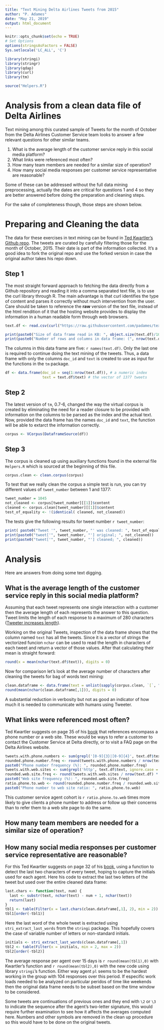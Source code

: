 ```yaml
---
title: "Text Mining Delta Airlines Tweets from 2015"
author: "P. Adames"
date: "May 21, 2019"
output: html_document
---
```


```r
knitr::opts_chunk$set(echo = TRUE)
# Set Options
options(stringsAsFactors = FALSE)
Sys.setlocale('LC_ALL', 'C')

library(stringi)
library(stringr)
library(qdap)
library(curl)
library(tm)

source("Helpers.R")
```


# Analysis from a clean data file of Delta Airlines

Text mining among this curated sample of Tweets for the month of October 
from the Delta Airlines Customer Service team 
looks to answer a few relevant questions for other similar teams.

1. What is the average length of the customer service reply in this social media platform?
2. What links were referenced most often?
3. How many team members are needed for a similar size of operation?
4. How many social media responses per customer service representative are reasonable?

Some of these can be addressed without the full data mining preprocessing, actually
the dates are critical for questions 1 and 4 so they are better answered before doing the 
preparation and cleaning steps.

For the sake of completeness though, those steps are shown below.

# Preparing and Cleaning the data

The data for these exercises in text mining can be found in [Ted Kwartler's Github repo](https://github.com/kwartler/text_mining).
The tweets are curated by carefully filtering those for the month of October, 2015. Their date is part of the information collected.
It's a good idea to fork the original repo and use the forked version in case the original author takes his repo down.

## Step 1

The most straight forward approach to fetching the data directly from a Github repository 
and reading it into a comma separated text file, is to use the curl library through R.
The main advantage is that curl identifies the type of content and parses it correctly without
much intervention from the user.
Care should be taken to reference the **raw** version of the text file, instead of the html rendition
of it that the hosting website provides to display the information in a human readable form through web browsers.


```r
text.df <- read.csv(curl("https://raw.githubusercontent.com/padames/text_mining/master/oct_delta.csv"), header = T, stringsAsFactors = F)
```
```r
print(paste0("Size of data frame read in KB: ", object.size(text.df)/1000))
print(paste0("Number of rows and columns in data frame: (", nrow(text.df), ",", ncol(text.df), ")"))
```
The columns in this data frame are five: `r names(text.df)`. Only the last one is required to continue doing the
text mining of the tweets. 
Thus, a data frame with only the columns `doc_id` and `text` is created to use as input for the
functions in the `tm` package.

```r
df <- data.frame(doc_id = seq(1:nrow(text.df)), # a numeric index
                 text = text.df$text) # the vector of 1377 tweets
```

## Step 2

The latest version of `tm`, 0.7-6, changed the way the virtual corpus is created by eliminating the 
need for a reader closure to be provided with information on the columns to be parsed as the index and the actual text.
Now, provided the data frame has the names `doc_id` and `text`, the function will be able to extarct the 
information correctly.

```r
corpus <- VCorpus(DataframeSource(df))
```

## Step 3

The corpus is cleaned up using auxiliary functions found in the 
external file `Helpers.R` which is sourced at the beginning of this file.

```r
corpus.clean <- clean.corpus(corpus)
```

To test that we really clean the corpus a simple test is run, you can try different values of `tweet_number` between 1 and 1377:

```r
tweet_number = 1045
not_cleaned <- corpus[tweet_number][[1]]$content
cleaned <- corpus.clean[tweet_number][[1]]$content
test_of_equality <- !(identical( cleaned, not_cleaned))
```
The tests give the following results for tweet number `r tweet_number`:
```r
print( paste0("Tweet '", tweet_number, "' was cleaned: ", test_of_equality))
print(paste0("tweet['", tweet_number, "'] original; ", not_cleaned))
print(paste0("tweet['", tweet_number, "'] cleaned; ", cleaned))
```

# Analysis 

Here are answers from doing some text digging.

## What is the average length of the customer service reply in this social media platform?

Assuming that each tweet represents one single interaction with a customer then the average length of each 
represents the answer to this question. Tweet limits the length of each response to a maximum of 280 characters ([Tweeter increases length][ref1]).

Working on the original Tweets, inspection of the data frame shows that the column named `text` has all the tweets.
Since it is a vector of strings the vectorized funcion `nchar` can be used to read the length in characters of each
tweet and return a vector of those values. After that calculating their mean is straight forward:

```r
round(x = mean(nchar(text.df$text)), digits = 0)
```

Now for comparison let's look at the average number of characters after cleaning the tweets for bag of words text mining:

```r
clean.dataframe <- data.frame(text = unlist(sapply(corpus.clean, `[`, "content")))
round(mean(nchar(clean.dataframe[,1])), digits = 0)
```
A substantial reduction in verbosity but not as good an indicator of how much it is needed to communicate with humans using Tweeter.


## What links were referenced most often?

Ted Kwartler suggests on page 35 of his [book][ref2] that references encompass a phone number or a web site.
These would be ways to refer a customer to contact the Customer Service at Delta directly, or to visit a FAQ
page on the Delta Airlines website.

```r
tweets.with.phone.numbers <- sum(grepl('[0-9]{3}|[0-9]{4}', text.df$text, ignore.case = T))
rounded.phone.number.freq <- round(tweets.with.phone.numbers / nrow(text.df) * 100L, digits = 2)
paste0("Phone number frequency (%): ", rounded.phone.number.freq)
tweets.with.web.sites <- sum(grepl('http', text.df$text, ignore.case = T))
rounded.web.site.freq <- round(tweets.with.web.sites / nrow(text.df) * 100L, digits = 2)
paste0("Web site frequency (%): ", rounded.web.site.freq)
ratio.phone.to.web <- round(rounded.phone.number.freq / rounded.web.site.freq, digits = 1)
paste0("Phone number to web site ratio: ", ratio.phone.to.web) 
```

This customer service agent cohort is `r ratio.phone.to.web` times more likely to give clients a phone number to address or follow up their concerns than to refer them to a web site page to do the same.

## How many team members are needed for a similar size of operation?



## How many social media responses per customer service representative are reasonable?

For this Ted Kwartler suggests on page 32 of his [book][ref2], using a function to detect the last two characters of every tweet, hoping to capture the initials used for each agent. Here his code to extract the last two letters of the tweet but used over the entire cleaned data frame:
```r
last.chars <- function(text, num) {
  last <- substr(text, nchar(text) - num + 1, nchar(text))
  return(last)
}
tbl1 <- table(Filter(x = last.chars(clean.dataframe[,1], 2), min = 2))
tbl1[order(-tbl1)]
```

Here the last word of the whole tweet is extracted using `stri_extract_last_words` from the `stringi` package.
This hopefully covers the case of variable number of letters or non-standard initials. 

```r
initials <- stri_extract_last_words(clean.dataframe[,1])
tbl2 <- table(Filter(x = initials, min = 2, max = 2))
tbl2[order(-tbl2)]
```

The average response per agent over 15 days is `r round(mean(tbl1),0)` with Kwartler's function and `r round(mean(tbl2),0)` with the new code using library `stringi`'s function. Either way agent `pl` seems to be the hardest working in the group with 104 responses over this period. If especific work loads needed to be analyzed on particular peridos of time like weekends then the original data frame needs to be subset based on the time window to be considered. 

Some tweets are continuations of previous ones and they end with `\2` or `\3` to indicate the sequence after the agent's two-letter signature, this would require further examination to see how it affects the averages computed here. Numbers and other symbols are removed in the clean up procedure so this would have to be done on the original tweets.


[ref1]: https://bgr.com/2018/02/08/twitter-character-limit-280-vs-140-user-engagement/ "Tweeter increases length"
[ref2]: https://www.amazon.com/Text-Mining-Practice-Ted-Kwartler/dp/1119282012 